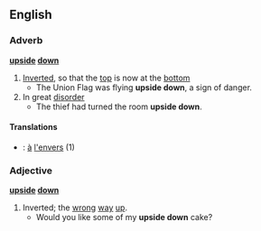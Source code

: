 ==English==
===Adverb===
'''[[upside]] [[down]]'''
#[[Invert]]ed, so that the [[top]] is now at the [[bottom]]
#* The Union Flag was flying '''upside down''', a sign of danger.
#In great [[disorder]]
#* The thief had turned the room '''upside down'''.
====Translations====
*{{fr}}: [[à]] [[l']][[envers]] (1)
===Adjective===
'''[[upside]] [[down]]'''
#Inverted; the [[wrong]] [[way]] [[up]].
#* Would you like some of my '''upside down''' cake?